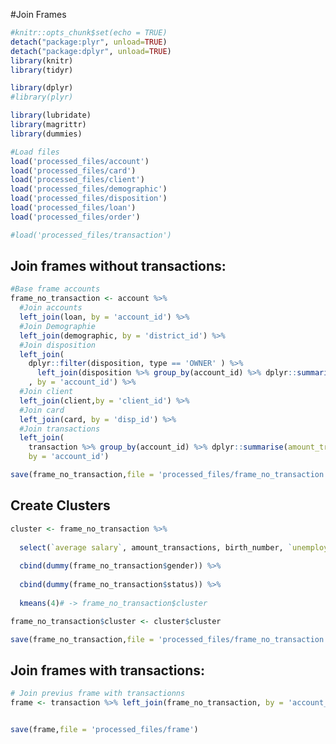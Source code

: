 #Join Frames

```r
#knitr::opts_chunk$set(echo = TRUE)
detach("package:plyr", unload=TRUE)
detach("package:dplyr", unload=TRUE)
library(knitr)
library(tidyr)

library(dplyr)
#library(plyr)

library(lubridate)
library(magrittr)
library(dummies)

#Load files
load('processed_files/account')
load('processed_files/card')
load('processed_files/client')
load('processed_files/demographic')
load('processed_files/disposition')
load('processed_files/loan')
load('processed_files/order')

#load('processed_files/transaction')
```

## Join frames without transactions:


```r

#Base frame accounts 
frame_no_transaction <- account %>%
  #Join accounts
  left_join(loan, by = 'account_id') %>%
  #Join Demographie
  left_join(demographic, by = 'district_id') %>%
  #Join disposition
  left_join(
    dplyr::filter(disposition, type == 'OWNER' ) %>% 
      left_join(disposition %>% group_by(account_id) %>% dplyr::summarise(dependants = n()-1), by = 'account_id')
    , by = 'account_id') %>%
  #Join client
  left_join(client,by = 'client_id') %>%
  #Join card
  left_join(card, by = 'disp_id') %>%
  #Join transactions 
  left_join(
    transaction %>% group_by(account_id) %>% dplyr::summarise(amount_transactions = sum(amount)),
    by = 'account_id')

save(frame_no_transaction,file = 'processed_files/frame_no_transaction')

```

## Create Clusters

```r

cluster <- frame_no_transaction %>% 
  
  select(`average salary`, amount_transactions, birth_number, `unemploymant rate '96`, dependants,`enterpreneurs per 1000 inhabitants`  ) %>%
  
  cbind(dummy(frame_no_transaction$gender)) %>%
  
  cbind(dummy(frame_no_transaction$status)) %>%
  
  kmeans(4)# -> frame_no_transaction$cluster

frame_no_transaction$cluster <- cluster$cluster

save(frame_no_transaction,file = 'processed_files/frame_no_transaction')
```

## Join frames with transactions:

```r

# Join previus frame with transactionns
frame <- transaction %>% left_join(frame_no_transaction, by = 'account_id')


save(frame,file = 'processed_files/frame')
```